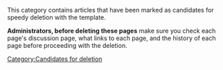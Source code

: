 This category contains articles that have been marked as candidates for speedy deletion with the {{Tlx|Delete|speedy}} template.

'''Administrators, before deleting these pages''' make sure you check each page's discussion page, what links to each page, and the history of each page before proceeding with the deletion.

[[Category:Candidates for deletion]]
